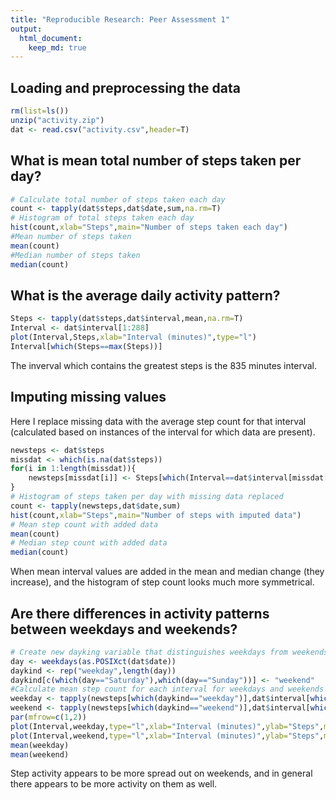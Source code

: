 ```yaml
---
title: "Reproducible Research: Peer Assessment 1"
output: 
  html_document:
    keep_md: true
---
```



## Loading and preprocessing the data

```r
rm(list=ls())
unzip("activity.zip")
dat <- read.csv("activity.csv",header=T)
```

## What is mean total number of steps taken per day?

```r
# Calculate total number of steps taken each day
count <- tapply(dat$steps,dat$date,sum,na.rm=T)
# Histogram of total steps taken each day
hist(count,xlab="Steps",main="Number of steps taken each day")
#Mean number of steps taken
mean(count)
#Median number of steps taken
median(count)
```

## What is the average daily activity pattern?

```r
Steps <- tapply(dat$steps,dat$interval,mean,na.rm=T)
Interval <- dat$interval[1:288]
plot(Interval,Steps,xlab="Interval (minutes)",type="l")
Interval[which(Steps==max(Steps))]
```
The inverval which contains the greatest steps is the 835 minutes interval. 


## Imputing missing values

Here I replace missing data with the average step count for that interval (calculated based on instances of the interval for which data are present).
```r
newsteps <- dat$steps
missdat <- which(is.na(dat$steps))
for(i in 1:length(missdat)){
	newsteps[missdat[i]] <- Steps[which(Interval==dat$interval[missdat[i]])]
}
# Histogram of steps taken per day with missing data replaced
count <- tapply(newsteps,dat$date,sum)
hist(count,xlab="Steps",main="Number of steps with imputed data")
# Mean step count with added data
mean(count)
# Median step count with added data
median(count)
```
When mean interval values are added in the mean and median change (they increase), and the histogram of step count looks much more symmetrical.

## Are there differences in activity patterns between weekdays and weekends?

```r
# Create new dayking variable that distinguishes weekdays from weekends
day <- weekdays(as.POSIXct(dat$date))
daykind <- rep("weekday",length(day))
daykind[c(which(day=="Saturday"),which(day=="Sunday"))] <- "weekend"
#Calculate mean step count for each interval for weekdays and weekends
weekday <- tapply(newsteps[which(daykind=="weekday")],dat$interval[which(daykind=="weekday")],mean)
weekend <- tapply(newsteps[which(daykind=="weekend")],dat$interval[which(daykind=="weekend")],mean)
par(mfrow=c(1,2))
plot(Interval,weekday,type="l",xlab="Interval (minutes)",ylab="Steps",main="Weekdays",ylim=c(0,250))
plot(Interval,weekend,type="l",xlab="Interval (minutes)",ylab="Steps",main="Weekends",ylim=c(0,250))
mean(weekday)
mean(weekend)
```
Step activity appears to be more spread out on weekends, and in general there appears to be more activity on them as well.
